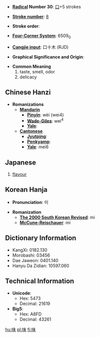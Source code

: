* '''[[Wiktionary:Chinese radical index| Radical]] Number 30''': [[Wiktionary:Chinese radical index 口|口]]+5 strokes

* '''[[Wiktionary:Chinese total strokes index|Stroke number]]''': [[Wiktionary:Chinese total strokes index 8|8]]

* '''Stroke order''': 

* '''[[Wiktionary:Chinese four corner index|Four-Corner System]]''': 6509<sub>0</sub>

* '''[[Wiktionary:Chinese Cangjie index|Cangjie input]]''': 口十木 (RJD)

* '''Graphical Significance and Origin''': 

* '''Common Meaning'''
*#taste, smell, odor
*# delicacy

== Chinese Hanzi ==

* '''Romanizations'''
** '''[[Mandarin]]'''
*** '''[[Pinyin]]''': wèi (wei4)
*** '''[[Wade-Giles]]''': wei<sup>4</sup>
*** '''[[Yale]]''': 
** '''[[Cantonese]]'''
*** '''[[Jyutping]]''':
*** '''[[Penkyamp]]''': 
*** '''[[Yale]]''': mei6

== Japanese ==
{{kanji|[[み]] ([[mi]]), [[び]] ([[bi]])|[[あじ]] ([[aji]]), [[あじわう]] ([[ajiwau]])}}
{{japnoun|あじ|aji}}
# [[flavour]]

== Korean Hanja ==

* '''Pronunciation''': 미

* '''Romanization'''
** '''[[The 2000 South Korean Revised Romanization|The 2000 South Korean Revised]]''': mi
** '''[[McCune-Reischauer]]''': mi

== Dictionary Information ==

* KangXi: 0182.130
* Morobashi: 03456
* Dae Jaweon: 0401.140
* Hanyu Da Zidian: 10597.060

== Technical Information ==

* '''Unicode''':
** Hex: 5473
** Decimal: 21619
* '''Big5''':
** Hex: A8FD
** Decimal: 43261

[[hu:味]]
[[pl:味]]
[[fi:味]]